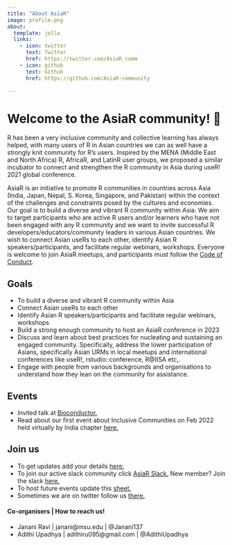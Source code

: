 ```yaml
---
title: "About AsiaR"
image: profile.png
about:
  template: jolla
  links:
    - icon: twitter
      text: Twitter
      href: https://twitter.com/AsiaR_comm
    - icon: github
      text: Github
      href: https://github.com/AsiaR-community

---
```


# Welcome to the AsiaR community! 👋

R has been a very inclusive community and collective learning has always helped, with many users of R in Asian countries we can as well have a strongly knit community for R’s users. Inspired by the MENA (Middle East and North Africa) R, AfricaR, and LatinR user groups, we proposed a similar incubator to connect and strengthen the R community in Asia during useR! 2021 global conference. 

AsiaR is an initiative to promote R communities in countries across Asia (India, Japan, Nepal, S. Korea, Singapore, and Pakistan) within the context of the challenges and constraints posed by the cultures and economies. Our goal is to build a diverse and vibrant R community within Asia. We aim to target participants who are active R users and/or learners who have not been engaged with any R community and we want to invite successful R developers/educators/community leaders in various Asian countries. We wish to connect Asian useRs to each other, identify Asian R speakers/participants, and facilitate regular webinars, workshops. Everyone is welcome to join AsiaR meetups, and participants must follow the [Code of Conduct](https://github.com/AsiaR-community/coc).

## Goals

- To build a diverse and vibrant R community within Asia
- Connect Asian useRs to each other
- Identify Asian R speakers/participants and facilitate regular webinars, workshops
- Build a strong enough community to host an AsiaR conference in 2023
- Discuss and learn about best practices for nucleating and sustaining an engaged community. Specifically, address the lower participation of Asians, specifically Asian URMs in local meetups and international conferences like useR!, rstudio::conference, R@IISA etc,. 
- Engage with people from various backgrounds and organisations to understand how they lean on the community for assistance. 

## Events 

- Invited talk at [Bioconductor.](https://www.youtube.com/watch?v=oDaa0GCPGdc)
- Read about our first event about Inclusive Communities on Feb 2022 held virtually by India chapter [here.](https://github.com/AsiaR-community/2022-inclusive_communities)


## Join us

- To get updates add your details [here.](https://docs.google.com/spreadsheets/d/1__VIkQU56K5n7CErDvbOg-XbSwiZtuyhC1Ei2qAXO1w/edit#gid=0)
- To join our active slack community click [AsiaR Slack.](https://asiar-community.slack.com) New member? Join the slack [here.](https://bit.ly/join_asiaR_slack)
- To host future events update this [sheet.](https://docs.google.com/spreadsheets/d/1EFKoFceB9EwPpeD93giFRyGLbZ92I5CCZPcWMc0aSpk/edit#gid=0)
- Sometimes we are on twitter follow us [there.](https://twitter.com/AsiaR_comm)

#### Co-organisers | How to reach us!
- Janani Ravi | janani@msu.edu | @Janani137
- Adithi Upadhya | adithiru095@gmail.com | @AdithiUpadhya

